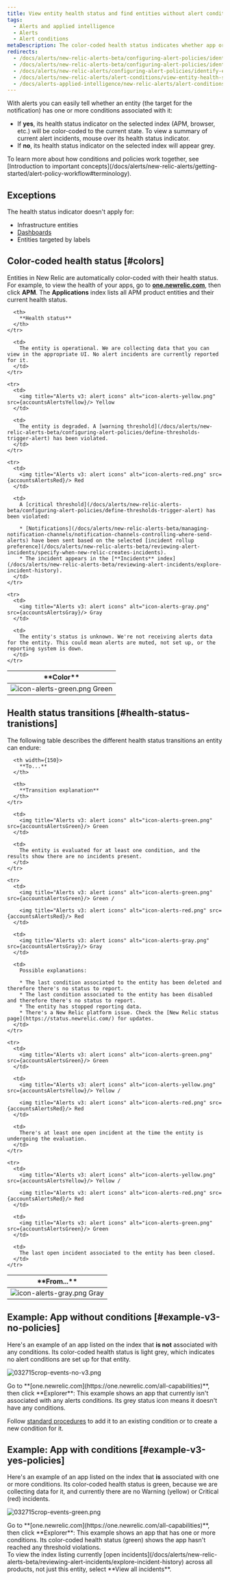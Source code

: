 ```yaml
---
title: View entity health status and find entities without alert conditions
tags:
  - Alerts and applied intelligence
  - Alerts
  - Alert conditions
metaDescription: The color-coded health status indicates whether app or other entity has any alerts policies assigned to it.
redirects:
  - /docs/alerts/new-relic-alerts-beta/configuring-alert-policies/identifying-entities-without-alert-policies
  - /docs/alerts/new-relic-alerts-beta/configuring-alert-policies/identify-entities-without-alert-policies
  - /docs/alerts/new-relic-alerts/configuring-alert-policies/identify-entities-without-alert-policies
  - /docs/alerts/new-relic-alerts/alert-conditions/view-entity-health-status-find-entities-without-alert-conditions
  - /docs/alerts-applied-intelligence/new-relic-alerts/alert-conditions/view-entity-health-status-find-entities-without-alert-conditions
---
```








With alerts you can easily tell whether an entity (the target for the notification) has one or more conditions associated with it:

* If **yes**, its health status indicator on the selected index (APM, browser, etc.) will be color-coded to the current state. To view a summary of current alert incidents, mouse over its health status indicator.
* If **no**, its health status indicator on the selected index will appear grey.

<Callout variant="important">
  To learn more about how conditions and policies work together, see [Introduction to important concepts](/docs/alerts/new-relic-alerts/getting-started/alert-policy-workflow#terminology).
</Callout>

## Exceptions

The health status indicator doesn't apply for:

* Infrastructure entities
* [Dashboards](/docs/query-your-data/explore-query-data/dashboards/introduction-new-relic-one-dashboards)
* Entities targeted by labels

## Color-coded health status [#colors]

Entities in New Relic are automatically color-coded with their health status. For example, to view the health of your <InlinePopup type="apm" /> apps, go to **[one.newrelic.com](https://one.newrelic.com/all-capabilities)**, then click **APM**. The **Applications** index lists all APM product entities and their current health status.

<table>
  <thead>
    <tr>
      <th width={250}>
        **Color**
      </th>

      <th>
        **Health status**
      </th>
    </tr>
  </thead>

  <tbody>
    <tr>
      <td>
        <img title="Alerts v3: alert icons" alt="icon-alerts-green.png" src={accountsAlertsGreen}/> Green
      </td>

      <td>
        The entity is operational. We are collecting data that you can view in the appropriate UI. No alert incidents are currently reported for it.
      </td>
    </tr>

    <tr>
      <td>
        <img title="Alerts v3: alert icons" alt="icon-alerts-yellow.png" src={accountsAlertsYellow}/> Yellow
      </td>

      <td>
        The entity is degraded. A [warning threshold](/docs/alerts/new-relic-alerts-beta/configuring-alert-policies/define-thresholds-trigger-alert) has been violated.
      </td>
    </tr>

    <tr>
      <td>
        <img title="Alerts v3: alert icons" alt="icon-alerts-red.png" src={accountsAlertsRed}/> Red
      </td>

      <td>
        A [critical threshold](/docs/alerts/new-relic-alerts-beta/configuring-alert-policies/define-thresholds-trigger-alert) has been violated:

        * [Notifications](/docs/alerts/new-relic-alerts-beta/managing-notification-channels/notification-channels-controlling-where-send-alerts) have been sent based on the selected [incident rollup preference](/docs/alerts/new-relic-alerts-beta/reviewing-alert-incidents/specify-when-new-relic-creates-incidents).
        * The incident appears in the [**Incidents** index](/docs/alerts/new-relic-alerts-beta/reviewing-alert-incidents/explore-incident-history).
      </td>
    </tr>

    <tr>
      <td>
        <img title="Alerts v3: alert icons" alt="icon-alerts-gray.png" src={accountsAlertsGray}/> Gray
      </td>

      <td>
        The entity's status is unknown. We're not receiving alerts data for the entity. This could mean alerts are muted, not set up, or the reporting system is down.
      </td>
    </tr>
  </tbody>
</table>

## Health status transitions [#health-status-tranistions]

The following table describes the different health status transitions an entity can endure:

<table>
  <thead>
    <tr>
      <th width={150}>
        **From...**
      </th>

      <th width={150}>
        **To...**
      </th>

      <th>
        **Transition explanation**
      </th>
    </tr>
  </thead>

  <tbody>
    <tr>
      <td>
        <img title="Alerts v3: alert icons" alt="icon-alerts-gray.png" src={accountsAlertsGray}/> Gray
      </td>

      <td>
        <img title="Alerts v3: alert icons" alt="icon-alerts-green.png" src={accountsAlertsGreen}/> Green
      </td>

      <td>
        The entity is evaluated for at least one condition, and the results show there are no incidents present.
      </td>
    </tr>

    <tr>
      <td>
        <img title="Alerts v3: alert icons" alt="icon-alerts-green.png" src={accountsAlertsGreen}/> Green /

        <img title="Alerts v3: alert icons" alt="icon-alerts-red.png" src={accountsAlertsRed}/> Red
      </td>

      <td>
        <img title="Alerts v3: alert icons" alt="icon-alerts-gray.png" src={accountsAlertsGray}/> Gray
      </td>

      <td>
        Possible explanations:

        * The last condition associated to the entity has been deleted and therefore there's no status to report.
        * The last condition associated to the entity has been disabled and therefore there's no status to report.
        * The entity has stopped reporting data.
        * There's a New Relic platform issue. Check the [New Relic status page](https://status.newrelic.com/) for updates.
      </td>
    </tr>

    <tr>
      <td>
        <img title="Alerts v3: alert icons" alt="icon-alerts-green.png" src={accountsAlertsGreen}/> Green
      </td>

      <td>
        <img title="Alerts v3: alert icons" alt="icon-alerts-yellow.png" src={accountsAlertsYellow}/> Yellow /

        <img title="Alerts v3: alert icons" alt="icon-alerts-red.png" src={accountsAlertsRed}/> Red
      </td>

      <td>
        There's at least one open incident at the time the entity is undergoing the evaluation.
      </td>
    </tr>

    <tr>
      <td>
        <img title="Alerts v3: alert icons" alt="icon-alerts-yellow.png" src={accountsAlertsYellow}/> Yellow /

        <img title="Alerts v3: alert icons" alt="icon-alerts-red.png" src={accountsAlertsRed}/> Red
      </td>

      <td>
        <img title="Alerts v3: alert icons" alt="icon-alerts-green.png" src={accountsAlertsGreen}/> Green
      </td>

      <td>
        The last open incident associated to the entity has been closed.
      </td>
    </tr>
  </tbody>
</table>

## Example: App without conditions [#example-v3-no-policies]

Here's an example of an app listed on the <InlinePopup type="apm" /> index that **is not** associated with any conditions. Its color-coded health status is light grey, which indicates no alert conditions are set up for that entity.

<img
  title="032715crop-events-no-v3.png"
  alt="032715crop-events-no-v3.png"
  src={accountsEventAlerts}
/>

<figcaption>
  Go to **[one.newrelic.com](https://one.newrelic.com/all-capabilities)**, then click **Explorer**: This example shows an app that currently isn't associated with any alerts conditions. Its grey status icon means it doesn't have any conditions.
</figcaption>

Follow [standard procedures](/docs/alerts/new-relic-alerts/getting-started/alert-policy-workflow#workflow) to add it to an existing condition or to create a new condition for it.

## Example: App with conditions [#example-v3-yes-policies]

Here's an example of an app listed on the <InlinePopup type="apm" /> index that **is** associated with one or more conditions. Its color-coded health status is green, because we are collecting data for it, and currently there are no Warning (yellow) or Critical (red) incidents.

<img
  title="032715crop-events-green.png"
  alt="032715crop-events-green.png"
  src={accountsCropAlertEventsGreen}
/>

<figcaption>
  Go to **[one.newrelic.com](https://one.newrelic.com/all-capabilities)**, then click **Explorer**: This example shows an app that has one or more conditions. Its color-coded health status (green) shows the app hasn't reached any threshold violations.
</figcaption>

<Callout variant="tip">
  To view the index listing currently [open incidents](/docs/alerts/new-relic-alerts-beta/reviewing-alert-incidents/explore-incident-history) across all products, not just this entity, select **View all incidents**.
</Callout>
